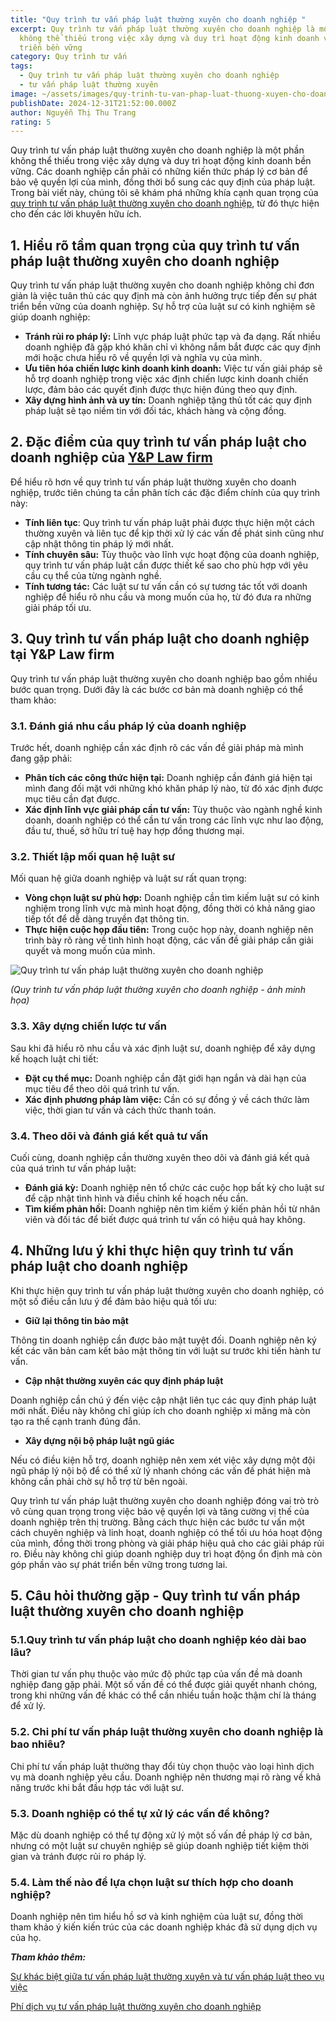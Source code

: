 ```yaml
---
title: "Quy trình tư vấn pháp luật thường xuyên cho doanh nghiệp "
excerpt: Quy trình tư vấn pháp luật thường xuyên cho doanh nghiệp là một phần
  không thể thiếu trong việc xây dựng và duy trì hoạt động kinh doanh và phát
  triển bền vững
category: Quy trình tư vấn
tags:
  - Quy trình tư vấn pháp luật thường xuyên cho doanh nghiệp
  - tư vấn pháp luật thường xuyên
image: ~/assets/images/quy-trinh-tu-van-phap-luat-thuong-xuyen-cho-doanh-nghiep.jpg
publishDate: 2024-12-31T21:52:00.000Z
author: Nguyễn Thị Thu Trang
rating: 5
---
```

Quy trình tư vấn pháp luật thường xuyên cho doanh nghiệp là một phần không thể thiếu trong việc xây dựng và duy trì hoạt động kinh doanh bền vững. Các doanh nghiệp cần phải có những kiến thức pháp lý cơ bản để bảo vệ quyền lợi của mình, đồng thời bổ sung các quy định của pháp luật. Trong bài viết này, chúng tôi sẽ khám phá những khía cạnh quan trọng của [quy trình tư vấn pháp luật thường xuyên cho doanh nghiệp](https://yplawfirm.vn/tu-van-thuong-xuyen/quy-trinh-tu-van-phap-luat-thuong-xuyen-cho-doanh-nghiep), từ đó thực hiện cho đến các lời khuyên hữu ích.

## 1. Hiểu rõ tầm quan trọng của quy trình tư vấn pháp luật thường xuyên cho doanh nghiệp

Quy trình tư vấn pháp luật thường xuyên cho doanh nghiệp không chỉ đơn giản là việc tuân thủ các quy định mà còn ảnh hưởng trực tiếp đến sự phát triển bền vững của doanh nghiệp. Sự hỗ trợ của luật sư có kinh nghiệm sẽ giúp doanh nghiệp:

* **Tránh rủi ro pháp lý:** Lĩnh vực pháp luật phức tạp và đa dạng. Rất nhiều doanh nghiệp đã gặp khó khăn chỉ vì không nắm bắt được các quy định mới hoặc chưa hiểu rõ về quyền lợi và nghĩa vụ của mình.
* **Ưu tiên hóa chiến lược kinh doanh kinh doanh:** Việc tư vấn giải pháp sẽ hỗ trợ doanh nghiệp trong việc xác định chiến lược kinh doanh chiến lược, đảm bảo các quyết định được thực hiện đúng theo quy định.
* **Xây dựng hình ảnh và uy tín:** Doanh nghiệp tặng thủ tốt các quy định pháp luật sẽ tạo niềm tin với đối tác, khách hàng và cộng đồng.

## 2. Đặc điểm của quy trình tư vấn pháp luật cho doanh nghiệp của [Y&P Law firm](https://yplawfirm.vn/gioi-thieu#ho-so-nang-luc)

Để hiểu rõ hơn về quy trình tư vấn pháp luật thường xuyên cho doanh nghiệp, trước tiên chúng ta cần phân tích các đặc điểm chính của quy trình này:

* **Tính liên tục**: Quy trình tư vấn pháp luật phải được thực hiện một cách thường xuyên và liên tục để kịp thời xử lý các vấn đề phát sinh cũng như cập nhật thông tin pháp lý mới nhất.
* **Tính chuyên sâu:** Tùy thuộc vào lĩnh vực hoạt động của doanh nghiệp, quy trình tư vấn pháp luật cần được thiết kế sao cho phù hợp với yêu cầu cụ thể của từng ngành nghề.
* **Tính tương tác:** Các luật sư tư vấn cần có sự tương tác tốt với doanh nghiệp để hiểu rõ nhu cầu và mong muốn của họ, từ đó đưa ra những giải pháp tối ưu.

## 3. Quy trình tư vấn pháp luật cho doanh nghiệp tại Y&P Law firm

Quy trình tư vấn pháp luật thường xuyên cho doanh nghiệp bao gồm nhiều bước quan trọng. Dưới đây là các bước cơ bản mà doanh nghiệp có thể tham khảo:

### 3.1. Đánh giá nhu cầu pháp lý của doanh nghiệp

Trước hết, doanh nghiệp cần xác định rõ các vấn đề giải pháp mà mình đang gặp phải:

* **Phân tích các công thức hiện tại:** Doanh nghiệp cần đánh giá hiện tại mình đang đối mặt với những khó khăn pháp lý nào, từ đó xác định được mục tiêu cần đạt được.
* **Xác định lĩnh vực giải pháp cần tư vấn:** Tùy thuộc vào ngành nghề kinh doanh, doanh nghiệp có thể cần tư vấn trong các lĩnh vực như lao động, đầu tư, thuế, sở hữu trí tuệ hay hợp đồng thương mại.

### 3.2. Thiết lập mối quan hệ luật sư

Mối quan hệ giữa doanh nghiệp và luật sư rất quan trọng:

* **Vòng chọn luật sư phù hợp:** Doanh nghiệp cần tìm kiếm luật sư có kinh nghiệm trong lĩnh vực mà mình hoạt động, đồng thời có khả năng giao tiếp tốt để dễ dàng truyền đạt thông tin.
* **Thực hiện cuộc họp đầu tiên:** Trong cuộc họp này, doanh nghiệp nên trình bày rõ ràng về tình hình hoạt động, các vấn đề giải pháp cần giải quyết và mong muốn của mình.

![Quy trình tư vấn pháp luật thường xuyên cho doanh nghiệp](~/assets/images/quy-trinh-tu-van-phap-luat-thuong-xuyen-cho-doanh-nghiep-1.jpg "Quy trình tư vấn pháp luật thường xuyên cho doanh nghiệp")

*(Quy trình tư vấn pháp luật thường xuyên cho doanh nghiệp - ảnh minh họa)*

### 3.3. Xây dựng chiến lược tư vấn

Sau khi đã hiểu rõ nhu cầu và xác định luật sư, doanh nghiệp để xây dựng kế hoạch luật chi tiết:

* **Đặt cụ thể mục:** Doanh nghiệp cần đặt giới hạn ngắn và dài hạn của mục tiêu để theo dõi quá trình tư vấn.
* **Xác định phương pháp làm việc:** Cần có sự đồng ý về cách thức làm việc, thời gian tư vấn và cách thức thanh toán.

### 3.4. Theo dõi và đánh giá kết quả tư vấn

Cuối cùng, doanh nghiệp cần thường xuyên theo dõi và đánh giá kết quả của quá trình tư vấn pháp luật:

* **Đánh giá kỳ:** Doanh nghiệp nên tổ chức các cuộc họp bất kỳ cho luật sư để cập nhật tình hình và điều chỉnh kế hoạch nếu cần.
* **Tìm kiếm phản hồi:** Doanh nghiệp nên tìm kiếm ý kiến phản hồi từ nhân viên và đối tác để biết được quá trình tư vấn có hiệu quả hay không.

## 4. Những lưu ý khi thực hiện quy trình tư vấn pháp luật cho doanh nghiệp

Khi thực hiện quy trình tư vấn pháp luật thường xuyên cho doanh nghiệp, có một số điều cần lưu ý để đảm bảo hiệu quả tối ưu:

* **Giữ lại thông tin bảo mật**

Thông tin doanh nghiệp cần được bảo mật tuyệt đối. Doanh nghiệp nên ký kết các văn bản cam kết bảo mật thông tin với luật sư trước khi tiến hành tư vấn.

* **Cập nhật thường xuyên các quy định pháp luật**

Doanh nghiệp cần chú ý đến việc cập nhật liên tục các quy định pháp luật mới nhất. Điều này không chỉ giúp ích cho doanh nghiệp xi măng mà còn tạo ra thế cạnh tranh đúng đắn.

* **Xây dựng nội bộ pháp luật ngũ giác**

Nếu có điều kiện hỗ trợ, doanh nghiệp nên xem xét việc xây dựng một đội ngũ pháp lý nội bộ để có thể xử lý nhanh chóng các vấn đề phát hiện mà không cần phải chờ sự hỗ trợ từ bên ngoài.

Quy trình tư vấn pháp luật thường xuyên cho doanh nghiệp đóng vai trò trò vô cùng quan trọng trong việc bảo vệ quyền lợi và tăng cường vị thế của doanh nghiệp trên thị trường. Bằng cách thực hiện các bước tư vấn một cách chuyên nghiệp và linh hoạt, doanh nghiệp có thể tối ưu hóa hoạt động của mình, đồng thời trong phòng và giải pháp hiệu quả cho các giải pháp rủi ro. Điều này không chỉ giúp doanh nghiệp duy trì hoạt động ổn định mà còn góp phần vào sự phát triển bền vững trong tương lai.

## 5. Câu hỏi thường gặp - Quy trình tư vấn pháp luật thường xuyên cho doanh nghiệp

### 5.1.Quy trình tư vấn pháp luật cho doanh nghiệp kéo dài bao lâu?

Thời gian tư vấn phụ thuộc vào mức độ phức tạp của vấn đề mà doanh nghiệp đang gặp phải. Một số vấn đề có thể được giải quyết nhanh chóng, trong khi những vấn đề khác có thể cần nhiều tuần hoặc thậm chí là tháng để xử lý.

### 5.2. Chi phí tư vấn pháp luật thường xuyên cho doanh nghiệp là bao nhiêu?

Chi phí tư vấn pháp luật thường thay đổi tùy chọn thuộc vào loại hình dịch vụ mà doanh nghiệp yêu cầu. Doanh nghiệp nên thương mại rõ ràng về khả năng trước khi bắt đầu hợp tác với luật sư.

### 5.3. Doanh nghiệp có thể tự xử lý các vấn đề không?

Mặc dù doanh nghiệp có thể tự động xử lý một số vấn đề pháp lý cơ bản, nhưng có một luật sư chuyên nghiệp sẽ giúp doanh nghiệp tiết kiệm thời gian và tránh được rủi ro pháp lý.

### 5.4. Làm thế nào để lựa chọn luật sư thích hợp cho doanh nghiệp?

Doanh nghiệp nên tìm hiểu hồ sơ và kinh nghiệm của luật sư, đồng thời tham khảo ý kiến kiến trúc của các doanh nghiệp khác đã sử dụng dịch vụ của họ.

***Tham khảo thêm:***

[Sự khác biệt giữa tư vấn pháp luật thường xuyên và tư vấn pháp luật theo vụ việc](https://yplawfirm.vn/tu-van-thuong-xuyen/su-khac-biet-giua-tu-van-phap-luat-thuong-xuyen-va-tu-van-phap-luat-theo-vu-viec)

[Phí dịch vụ tư vấn pháp luật thường xuyên cho doanh nghiệp](https://yplawfirm.vn/tu-van-thuong-xuyen/phi-dich-vu-tu-van-phap-ly-thuong-xuyen-cho-doanh-nghiep)[](https://yplawfirm.vn/tu-van-thuong-xuyen/su-khac-biet-giua-tu-van-phap-luat-thuong-xuyen-va-tu-van-phap-luat-theo-vu-viec)

